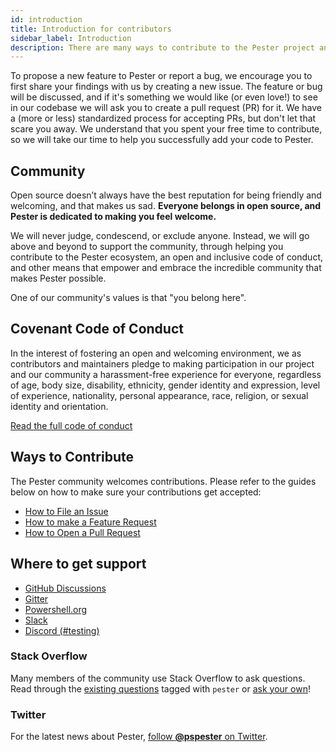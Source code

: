 ```yaml
---
id: introduction
title: Introduction for contributors
sidebar_label: Introduction
description: There are many ways to contribute to the Pester project and community. Check out this short introduction for how to get started
---
```


To propose a new feature to Pester or report a bug, we encourage you to first share your findings
with us by creating a new issue. The feature or bug will be discussed, and if it's something we would
like (or even love!) to see in our codebase we will ask you to create a pull request (PR) for it. We
have a (more or less) standardized process for accepting PRs, but don't let that scare you away. We
understand that you spent your free time to contribute, so we will take our time to help you
successfully add your code to Pester.

## Community

Open source doesn’t always have the best reputation for being friendly and welcoming, and that makes
us sad. **Everyone belongs in open source, and Pester is dedicated to making you feel welcome.**

We will never judge, condescend, or exclude anyone. Instead, we will go above and beyond to support
the community, through helping you contribute to the Pester ecosystem, an open and inclusive code
of conduct, and other means that empower and embrace the incredible community that makes Pester possible.

One of our community's values is that "you belong here".

## Covenant Code of Conduct

In the interest of fostering an open and welcoming environment, we as
contributors and maintainers pledge to making participation in our project and
our community a harassment-free experience for everyone, regardless of age, body
size, disability, ethnicity, gender identity and expression, level of
experience, nationality, personal appearance, race, religion, or sexual identity
and orientation.

[Read the full code of conduct](https://github.com/pester/Pester/blob/main/CODE_OF_CONDUCT.md)

## Ways to Contribute

The Pester community welcomes contributions. Please refer to the guides below on how to make sure your contributions get accepted:

- [How to File an Issue](./reporting-issues)
- [How to make a Feature Request](./feature-requests)
- [How to Open a Pull Request](./pull-requests)

## Where to get support

- [GitHub Discussions](https://github.com/pester/Pester/discussions)
- [Gitter](https://gitter.im/pester/Pester)
- [Powershell.org](https://forums.powershell.org/c/pester)
- [Slack](https://powershell.slack.com/messages/C03QKTUCS)
- [Discord (#testing)](https://discord.gg/powershell)

### Stack Overflow

Many members of the community use Stack Overflow to ask questions. Read through
the [existing questions](http://stackoverflow.com/questions/tagged/pester)
tagged with `pester` or
[ask your own](http://stackoverflow.com/questions/ask?tags=pester)!

### Twitter

For the latest news about Pester,
[follow **@pspester** on Twitter](https://twitter.com/pspester).

